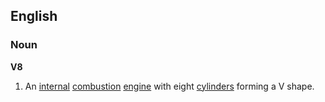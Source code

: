 ==English==
===Noun===
'''V8''' 
# An [[internal]] [[combustion]] [[engine]] with eight [[cylinder]]s forming a V shape.